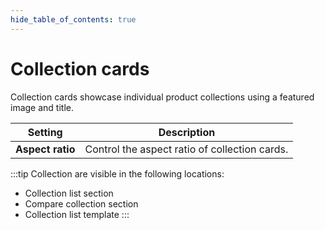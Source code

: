 ```yaml
---
hide_table_of_contents: true
---
```


# Collection cards
Collection cards showcase individual product collections using a featured image and title. 

| Setting               | Description                                                                 |
|------------------------|-----------------------------------------------------------------------------|
| **Aspect ratio**         | Control the aspect ratio of collection cards. |

:::tip
Collection are visible in the following locations:
* Collection list section
* Compare collection section
* Collection list template
:::